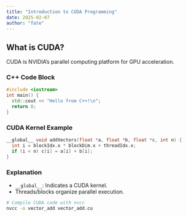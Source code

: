 ```yaml
---
title: "Introduction to CUDA Programming"
date: 2025-02-07
author: "fate"
---
```


## What is CUDA?
CUDA is NVIDIA's parallel computing platform for GPU acceleration.

### C++ Code Block
```cpp
#include <iostream>
int main() {
  std::cout << "Hello from C++!\n";
  return 0;
}
```

### CUDA Kernel Example
```cpp
__global__ void addVectors(float *a, float *b, float *c, int n) {
  int i = blockIdx.x * blockDim.x + threadIdx.x;
  if (i < n) c[i] = a[i] + b[i];
}
```

### Explanation
- `__global__`: Indicates a CUDA kernel.
- Threads/blocks organize parallel execution.
```bash
# Compile CUDA code with nvcc
nvcc -o vector_add vector_add.cu
```
